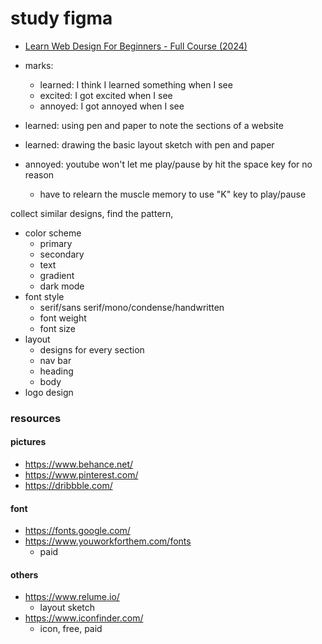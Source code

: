 # study figma

- [Learn Web Design For Beginners - Full Course (2024)](https://youtu.be/j6Ule7GXaRs)

- marks:
    - learned: I think I learned something when I see
    - excited: I got excited when I see  
    - annoyed: I got annoyed when I see 

- learned: using pen and paper to note the sections of a website

- learned: drawing the basic layout sketch with pen and paper

- annoyed: youtube won't let me play/pause by hit the space key for no reason
  - have to relearn the muscle memory to use "K" key to play/pause

collect similar designs, find the pattern, 
  - color scheme
    - primary
    - secondary
    - text
    - gradient
    - dark mode
  - font style
    - serif/sans serif/mono/condense/handwritten
    - font weight
    - font size
  - layout
    - designs for every section
    - nav bar
    - heading
    - body
  - logo design 

### resources

#### pictures

- https://www.behance.net/
- https://www.pinterest.com/
- https://dribbble.com/

#### font

- https://fonts.google.com/
- https://www.youworkforthem.com/fonts
  - paid

#### others

- https://www.relume.io/
  - layout sketch
- https://www.iconfinder.com/
  - icon, free, paid

